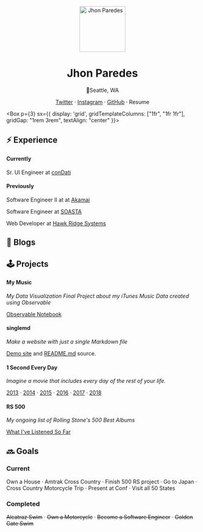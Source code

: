 
<div align="center">
<Image
  src={avatar}
  alt="Jhon Paredes"
  width="120px"
  height="120px"
  mt={4}
  sx={{ borderRadius: "50%" }}
/>

# Jhon Paredes

📍Seattle, WA

[Twitter](https://twitter.com/snesjhon) · [Instagram](https://www.instagram.com/snesjhon/) · [GitHub](https://github.com/snesjhon) · <Link to="/resume">Resume</Link>

</div>

<Box p={3} sx={{
      display: 'grid',
      gridTemplateColumns: ["1fr", "1fr 1fr"],
      gridGap: "1rem 3rem",
      textAlign: "center"
    }}>

<div>

## ⚡️ Experience

#### Currently

Sr. UI Engineer at [conDati](https://www.condati.com)

#### Previously

Software Engineer II at at [Akamai](https://www.akamai.com)

Software Engineer at [SOASTA](https://www.akamai.com/us/en/products/performance/mpulse-real-user-monitoring.jsp)

Web Developer at [Hawk Ridge Systems](https://www.hawkridgesys.com)

</div>

<div>

## 📝 Blogs

<Blogs />

</div>

<div>

## 🕹 Projects

#### My Music

_My Data Visualization Final Project about my iTunes Music Data created using Observable_

[Observable Notebook](https://observablehq.com/@snesjhon/my-apple-music-data)

#### singlemd

_Make a website with just a single Markdown file_

[Demo site](https://snesjhon.gitlab.io/singlemd/) and [README.md](https://gitlab.com/snesjhon/singlemd/blob/master/README.md) source.

#### 1 Second Every Day

_Imagine a movie that includes every day of the rest of your life._

[2013](https://www.youtube.com/watch?v=WwQcKC2eYSs) · [2014](https://www.youtube.com/watch?v=dSKqFB-vyy0) · [2015](https://youtu.be/nih3CmCeKzk) · [2016](https://www.youtube.com/watch?v=BztLdsjaC24) · [2017](https://www.youtube.com/watch?v=TA0MZa0RD7o) · [2018](https://www.youtube.com/watch?v=lB9Jf4wVhIc)

#### RS 500

_My ongoing list of Rolling Stone's 500 Best Albums_

[What I've Listened So Far](https://docs.google.com/spreadsheets/d/1ZfLCreXs221cBq6m8PfdU8863zbTJs54FxKWJs5AsjA/edit?usp=sharing)

</div>

<div>

## 🔜 Goals

### Current

Own a House · Amtrak Cross Country · Finish 500 RS project · Go to Japan · Cross Country Motorcycle Trip · Present at Conf
· Visit all 50 States

### Completed

~~Alcatraz Swim~~ · ~~Own a Motorcycle~~ · ~~Become a Software Engineer~~ · ~~Golden Gate Swim~~

</div>

</Box>
